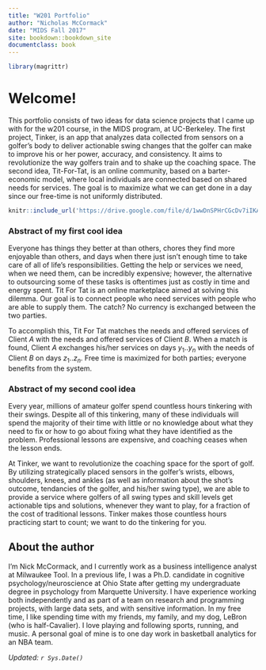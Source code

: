 ```yaml
---
title: "W201 Portfolio"
author: "Nicholas McCormack"
date: "MIDS Fall 2017"
site: bookdown::bookdown_site
documentclass: book
---
```


<!-- This won't be displayed but it will initialize your R session. Add any R libraries you need here. -->
```r
library(magrittr)
```


# Welcome! {-}

This portfolio consists of two ideas for data science projects that I came up with for the w201 course, in the MIDS program, at UC-Berkeley. The first project, Tinker, is an app that analyzes data collected from sensors on a golfer's body to deliver actionable swing changes that the golfer can make to improve his or her power, accuracy, and consistency. It aims to revolutionize the way golfers train and to shake up the coaching space. The second idea, Tit-For-Tat, is an online community, based on a barter-economic model, where local individuals are connected based on shared needs for services. The goal is to maximize what we can get done in a day since our free-time is not uniformly distributed. 

<!-- Below this line is just examples of how you can embed video from Google Drive. First you have to enable sharing, then just get the object ID which is that long string between d/ and /preview and will also be appended to any sharing link you generate for your video. -->
<p>
```r
knitr::include_url('https://drive.google.com/file/d/1wwDnSPHrCGcDv7iIKA1SNrbw6SBRThzV/view?usp=sharing')
```

### Abstract of my first cool idea
Everyone has things they better at than others, chores they find more enjoyable than others, and days when there just isn't enough time to take care of all of life's responsibilities. Getting the help or services we need, when we need them, can be incredibly expensive; however, the alternative to outsourcing some of these tasks is oftentimes just as costly in time and energy spent. Tit For Tat is an online marketplace aimed at solving this dilemma. Our goal is to connect people who need services with people who are able to supply them. The catch? No currency is exchanged between the two parties.

To accomplish this, Tit For Tat matches the needs and offered services of Client *A* with the needs and offered services of Client *B*. When a match is found, Client *A* exchanges his/her services on days $y_1$..$y_n$ with the needs of Client *B* on days $z_1$..$z_n$. Free time is maximized for both parties; everyone benefits from the system.

### Abstract of my second cool idea {-}

Every year, millions of amateur golfer spend countless hours tinkering with their swings. Despite all of this tinkering, many of these individuals will spend the majority of their time with little or no knowledge about what they need to fix or how to go about fixing what they have identified as the problem. Professional lessons are expensive, and coaching ceases when the lesson ends.  

At Tinker, we want to revolutionize the coaching space for the sport of golf. By utilizing strategically placed sensors in the golfer's wrists, elbows, shoulders, knees, and ankles (as well as information about the shot's outcome, tendancies of the golfer, and his/her swing type), we are able to provide a service where golfers of all swing types and skill levels get actionable tips and solutions, whenever they want to play, for a fraction of the cost of traditional lessons. Tinker makes those countless hours practicing start to count; we want to do the tinkering for you.
  

## About the author {-}

I'm Nick McCormack, and I currently work as a business intelligence analyst at Milwaukee Tool. In a previous life, I was a Ph.D. candidate in cognitive psychology/neuroscience at Ohio State after getting my undergraduate degree in psychology from Marquette University. I have experience working both independently and as part of a team on research and programming projects, with large data sets, and with sensitive information. In my free time, I like spending time with my friends, my family, and my dog, LeBron (who is half-Cavalier). I love playing and following sports, running, and music. A personal goal of mine is to one day work in basketball analytics for an NBA team.

*Updated: `r Sys.Date()`*

